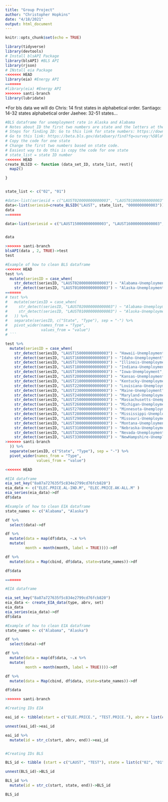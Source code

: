 ```yaml
---
title: "Group Project"
author: "Christopher Hopkins"
date: "4/18/2021"
output: html_document
---
```


```r
knitr::opts_chunk$set(echo = TRUE)
```

```r
library(tidyverse)
library(devtools)
# Install blsAPI Package
library(blsAPI) #BLS API
library(rjson)
# INstall eia Package
<<<<<<< HEAD
library(eia) #Energy API
=======
#library(eia) #Energy API
>>>>>>> santi-branch
library(lubridate)
```
*For bls data we will do 
Chris: 14 first states in alphabetical order.
Santiago: 14-32 states alphabetical order
Jaehee: 32-51 states...



```r
#BLS dataframe for unemployment rate in Alaska and Alabama
# Notes about ID the first two numbers are state and the letters at the start represent data set.
# Steps for finding ID: Go to this link for state numbers: https://download.bls.gov/pub/time.series/sm/sm.state
# Go to this link: https://beta.bls.gov/dataQuery/find?fq=survey:%5Bla%5D&s=popularity:D
# Copy the code for one state
# Change the first two numbers based on state code.
# Easiest way to do this is copy the code for one state
# state_list = state ID number
<<<<<<< HEAD
create_BLSID <- function (data_set_ID, state_list, rest){
  map2()

}


state_list <- c("02", "01")

#data<-list(seriesid = c("LAUST020000000000003", "LAUST010000000000003"))
data<-list(seriesid=create_BLSID("LAUST", state_list, "0000000000003"))
data
=======

data<-list(seriesid = c("LAUST150000000000003", "LAUST160000000000003", "LAUST170000000000003", "LAUST180000000000003", "LAUST190000000000003", "LAUST200000000000003", "LAUST210000000000003", "LAUST220000000000003", "LAUST230000000000003", "LAUST240000000000003", "LAUST250000000000003", "LAUST260000000000003", "LAUST270000000000003", "LAUST280000000000003", "LAUST290000000000003", "LAUST300000000000003", "LAUST310000000000003", "LAUST320000000000003", "LAUST330000000000003", "LAUST340000000000003" ))


data

>>>>>>> santi-branch
blsAPI(data , 2, TRUE)->test
test

#Example of how to clean BLS dataframe
<<<<<<< HEAD
test %>% 
  mutate(seriesID = case_when(
    str_detect(seriesID, "LAUST020000000000003") ~ "Alabama-Unemployment",
    str_detect(seriesID, "LAUST010000000000003") ~ "Alaska-Unemployment"
=======
# test %>% 
#   mutate(seriesID = case_when(
#     str_detect(seriesID, "LAUST020000000000003") ~ "Alabama-Unemployment",
#     str_detect(seriesID, "LAUST010000000000003") ~ "Alaska-Unemployment"
#   )) %>% 
#   separate(seriesID, c("State", "Type"), sep = "-") %>% 
#   pivot_wider(names_from = "Type",
#               values_from = "value")
# ```
```


```r

test %>% 
  mutate(seriesID = case_when(
    str_detect(seriesID, "LAUST150000000000003") ~ "Hawaii-Unemployment",
    str_detect(seriesID, "LAUST160000000000003") ~ "Idaho-Unemployment",
    str_detect(seriesID, "LAUST170000000000003") ~ "Illinois-Unemployment",
    str_detect(seriesID, "LAUST180000000000003") ~ "Indiana-Unemployment",
    str_detect(seriesID, "LAUST190000000000003") ~ "Iowa-Unemployment",
    str_detect(seriesID, "LAUST200000000000003") ~ "Kansas-Unemployment",
    str_detect(seriesID, "LAUST210000000000003") ~ "Kentucky-Unemployment",
    str_detect(seriesID, "LAUST220000000000003") ~ "Louisiana-Unemployment",
    str_detect(seriesID, "LAUST230000000000003") ~ "Maine-Unemployment",
    str_detect(seriesID, "LAUST240000000000003") ~ "Maryland-Unemployment",
    str_detect(seriesID, "LAUST250000000000003") ~ "Massachusetts-Unemployment",
    str_detect(seriesID, "LAUST260000000000003") ~ "Michigan-Unemployment",
    str_detect(seriesID, "LAUST270000000000003") ~ "Minnesota-Unemployment",
    str_detect(seriesID, "LAUST280000000000003") ~ "Mississippi-Unemployment",
    str_detect(seriesID, "LAUST290000000000003") ~ "Missouri-Unemployment",
    str_detect(seriesID, "LAUST300000000000003") ~ "Montana-Unemployment",
    str_detect(seriesID, "LAUST310000000000003") ~ "Nebraska-Unemployment",
    str_detect(seriesID, "LAUST320000000000003") ~ "Nevada-Unemployment",
    str_detect(seriesID, "LAUST330000000000003") ~ "NewHampshire-Unemployment",
>>>>>>> santi-branch
  )) %>% 
  separate(seriesID, c("State", "Type"), sep = "-") %>% 
  pivot_wider(names_from = "Type",
              values_from = "value")

<<<<<<< HEAD

#EIA dataframe 
eia_set_key("8a87a727635f5c834e2799cd76fcb820")
eia_data <- c("ELEC.PRICE.AL-IND.M", "ELEC.PRICE.AK-ALL.M" )
eia_series(eia_data)->df
df$data

#Example of how to clean EIA dataframe
state_names <- c("Alabama", "Alaska")

df %>% 
  select(data)->df

df %>% 
  mutate(data = map(df$data, ~.x %>% 
  mutate(
         month = month(month, label = TRUE))))->df

df %>% 
  mutate(data = Map(cbind, df$data, state=state_names))->df

df$data

=======
```



```r
#EIA dataframe 

eia_set_key("8a87a727635f5c834e2799cd76fcb820")
eia_data <- create_EIA_data(type, abrv, set)
eia_data
eia_series(eia_data)->df
df$data

#Example of how to clean EIA dataframe
state_names <- c("Alabama", "Alaska")

df %>% 
  select(data)->df

df %>% 
  mutate(data = map(df$data, ~.x %>% 
  mutate(
         month = month(month, label = TRUE))))->df

df %>% 
  mutate(data = Map(cbind, df$data, state=state_names))->df

df$data

>>>>>>> santi-branch
```

```r

#Creating IDs EIA

eai_id <- tibble(start = c("ELEC.PRICE.", "TEST.PRICE."), abrv = list(c("AL", "AK", "MD", "DC")), end = c("-TEST1", "-TEST2"))

unnest(eai_id)->eai_id

eai_id %>% 
  mutate(id = str_c(start, abrv, end))->eai_id


#Creating IDs BLS

BLS_id <- tibble (start = c("LAUST", "TEST"), state = list(c("02", "01", "52", "32")), end = c("000000", "00000002"))

unnest(BLS_id)->BLS_id

BLS_id %>% 
  mutate(id = str_c(start, state, end))->BLS_id

BLS_id


```

